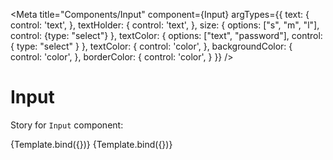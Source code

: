 
<Meta 
  title="Components/Input"
  component={Input}
  argTypes={{
    text: {
      control: 'text',
    },
    textHolder: {
      control: 'text',
    },
    size: {
      options: ["s", "m", "l"],
      control: {type: "select"}
    },
    textColor: {
      options: ["text", "password"],
      control: { type: "select" }
    },
    textColor: {
      control: 'color',
    },
    backgroundColor: {
      control: 'color',
    },
    borderColor: {
      control: 'color',
    }
  }}
/>

# Input


Story for `Input` component:

<Canvas>
  <Story 
    name="Custom Input"
    args={{
      text: "Is an input",
      textHolder: "This is a placeHolder",
      size: "m",
      textColor: "black",
      backgroundColor: "white",
      borderColor: "black",
      textType: "password"
    }}
  >
  {Template.bind({})}
  </Story>
  <Story 
    name="Theme Input"
    args={{
      text: "This is an input",
    }}
  >
  {Template.bind({})}
  </Story>
</Canvas>
